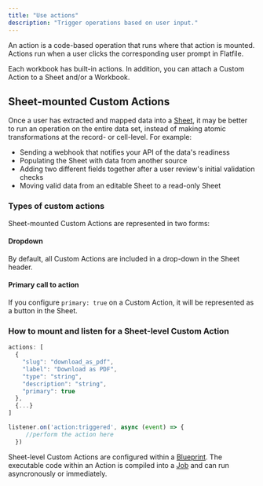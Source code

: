 ```yaml
---
title: "Use actions"
description: "Trigger operations based on user input."
---
```


An action is a code-based operation that runs where that action is mounted. Actions run when a user clicks the corresponding user prompt in Flatfile.

<Info>
Each workbook has built-in actions. In addition, you can attach a Custom Action to a Sheet and/or a Workbook.
</Info>

## Sheet-mounted Custom Actions

Once a user has extracted and mapped data into a <Tooltip tip="Learn more about Sheets">[Sheet](../concepts/workbooks#sheets-array)</Tooltip>, it may be better to run an operation on the entire data set, instead of making atomic transformations at the record- or cell-level. For example:
* Sending a webhook that notifies your API of the data's readiness
* Populating the Sheet with data from another source
* Adding two different fields together after a user review's initial validation checks
* Moving valid data from an editable Sheet to a read-only Sheet

### Types of custom actions

Sheet-mounted Custom Actions are represented in two forms:

#### Dropdown

By default, all Custom Actions are included in a drop-down in the Sheet header.

#### Primary call to action

If you configure `primary: true` on a Custom Action, it will be represented as a button in the Sheet.

### How to mount and listen for a Sheet-level Custom Action

<CodeGroup>

```jsx blueprint.js
actions: [
  {
    "slug": "download_as_pdf",
    "label": "Download as PDF",
    "type": "string",
    "description": "string",
    "primary": true
  },
  {...}
]
```

```jsx listener.js
listener.on('action:triggered', async (event) => {
     //perform the action here
  })
```

</CodeGroup>

Sheet-level Custom Actions are configured within a <Tooltip tip="Learn more about Blueprint">[Blueprint](../concepts/workbooks#blueprint-object)</Tooltip>. 
The executable code within an Action is compiled into a <Tooltip tip="Learn more about Jobs & Actions">[Job](../concepts/jobs)</Tooltip> and can run asyncronously or immediately.
